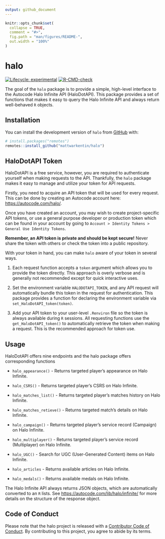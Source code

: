 ```yaml
---
output: github_document
---
```


```r
knitr::opts_chunk$set(
  collapse = TRUE,
  comment = "#>",
  fig.path = "man/figures/README-",
  out.width = "100%"
)
```

# halo

<!-- badges: start -->
[![Lifecycle: experimental](https://img.shields.io/badge/lifecycle-experimental-orange.svg)](https://lifecycle.r-lib.org/articles/stages.html#experimental)
[![R-CMD-check](https://github.com/mattwarkentin/halo/workflows/R-CMD-check/badge.svg)](https://github.com/mattwarkentin/halo/actions)
<!-- badges: end -->

The goal of the `halo` package is to provide a simple, high-level interface to the Autocode Halo Infinite API (HaloDotAPI). This package provides a set of functions that makes it easy to query the Halo Infinite API and always return well-behaved `R` objects.

## Installation

You can install the development version of `halo` from [GitHub](https://github.com/) with:

``` r
# install.packages("remotes")
remotes::install_github("mattwarkentin/halo")
```

## HaloDotAPI Token

HaloDotAPI is a free service, however, you are required to authenticate yourself when making requests to the API. Thankfully, the `halo` package makes it easy to manage and utilize your token for API requests.

Firstly, you need to acquire an API token that will be used for every request. This can be done by creating an Autocode account here: <https://autocode.com/halo/>.

Once you have created an account, you may wish to create project-specific API tokens, or use a general purpose developer or production token which can be found in your account by going to `Account > Identity Tokens > General Use Identity Tokens`. 

**Remember, an API token is private and should be kept secure!** Never share the token with others or check the token into a public repository.

With your token in hand, you can make `halo` aware of your token in several ways.

1. Each request function accepts a `token` argument which allows you to provide the token directly. This approach is overly verbose and is generally not recommended except for quick interactive uses.

1. Set the environment variable `HALODOTAPI_TOKEN`, and any API request will automatically bundle this token in the request for authentication. This package provides a function for declaring the environment variable via `set_HaloDotAPI_token(token)`.

1. Add your API token to your user-level `.Renviron` file so the token is always available during `R` sessions. All requesting functions use the `get_HaloDotAPI_token()` to automatically retrieve the token when making a request. This is the recommended approach for token use.

## Usage

HaloDotAPI offers nine endpoints and the halo package offers corresponding functions

- `halo_appearance()` - Returns targeted player's appearance on Halo Infinite.

- `halo_CSRS()` - Returns targeted player's CSRS on Halo Infinite.

- `halo_matches_list()` - Returns targeted player's matches history on Halo Infinite.

- `halo_matches_retieve()` - Returns targeted match's details on Halo Infinite.

- `halo_campaign()` - Returns targeted player's service record (Campaign) on Halo Infinite.

- `halo_multiplayer()` - Returns targeted player's service record (Multiplayer) on Halo Infinite.

- `halo_UGC()` - Search for UGC (User-Generated Content) items on Halo Infinite.

- `halo_articles` - Returns available articles on Halo Infinite.

- `halo_medals()` - Returns available medals on Halo Infinite.

The Halo Infinite API always returns JSON objects, which are automatically converted to an `R` lists. See <https://autocode.com/lib/halo/infinite/> for more details on the structure of the response object.

## Code of Conduct

Please note that the halo project is released with a [Contributor Code of Conduct](https://contributor-covenant.org/version/2/0/CODE_OF_CONDUCT.html). By contributing to this project, you agree to abide by its terms.
